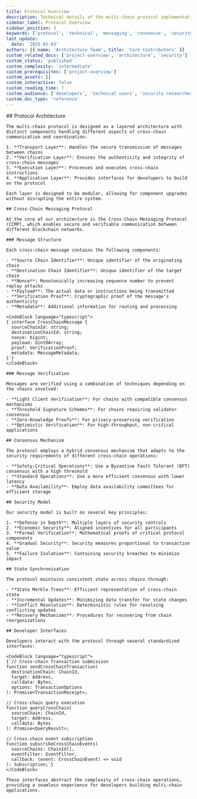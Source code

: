 ```yaml
---
title: Protocol Overview
description: Technical details of the multi-chain protocol implementation, including messaging, consensus, and security mechanisms.
sidebar_label: Protocol Overview
sidebar_position: 3
keywords: ['protocol', 'technical', 'messaging', 'consensus', 'security']
last_update:
  date: '2025-05-03'
authors: [{ name: 'Architecture Team', title: 'Core Contributors' }]
custom_related_docs: ['project-overview', 'architecture', 'security']
custom_status: 'published'
custom_complexity: 'intermediate'
custom_prerequisites: ['project-overview']
custom_assets: []
custom_interactive: false
custom_reading_time: 7
custom_audience: ['developers', 'technical users', 'security researchers']
custom_doc_type: 'reference'
---
```



<SectionLevelOne id="protocol-overview" title="Protocol Overview">
  <ContentBlock>
    ## Protocol Architecture

    The multi-chain protocol is designed as a layered architecture with distinct components handling different aspects of cross-chain communication and coordination:

    1. **Transport Layer**: Handles the secure transmission of messages between chains
    2. **Verification Layer**: Ensures the authenticity and integrity of cross-chain messages
    3. **Execution Layer**: Processes and executes cross-chain instructions
    4. **Application Layer**: Provides interfaces for developers to build on the protocol

    Each layer is designed to be modular, allowing for component upgrades without disrupting the entire system.

    ## Cross-Chain Messaging Protocol

    At the core of our architecture is the Cross-Chain Messaging Protocol (CCMP), which enables secure and verifiable communication between different blockchain networks.

    ### Message Structure

    Each cross-chain message contains the following components:

    - **Source Chain Identifier**: Unique identifier of the originating chain
    - **Destination Chain Identifier**: Unique identifier of the target chain
    - **Nonce**: Monotonically increasing sequence number to prevent replay attacks
    - **Payload**: The actual data or instructions being transmitted
    - **Verification Proof**: Cryptographic proof of the message's authenticity
    - **Metadata**: Additional information for routing and processing

    <CodeBlock language="typescript">
    {`interface CrossChainMessage {
      sourceChainId: string;
      destinationChainId: string;
      nonce: bigint;
      payload: Uint8Array;
      proof: VerificationProof;
      metadata: MessageMetadata;
    }`}
    </CodeBlock>

    ### Message Verification

    Messages are verified using a combination of techniques depending on the chains involved:

    - **Light Client Verification**: For chains with compatible consensus mechanisms
    - **Threshold Signature Schemes**: For chains requiring validator consensus
    - **Zero-Knowledge Proofs**: For privacy-preserving verification
    - **Optimistic Verification**: For high-throughput, non-critical applications

    ## Consensus Mechanism

    The protocol employs a hybrid consensus mechanism that adapts to the security requirements of different cross-chain operations:

    - **Safety-Critical Operations**: Use a Byzantine Fault Tolerant (BFT) consensus with a high threshold
    - **Standard Operations**: Use a more efficient consensus with lower latency
    - **Data Availability**: Employ data availability committees for efficient storage

    ## Security Model

    Our security model is built on several key principles:

    1. **Defense in Depth**: Multiple layers of security controls
    2. **Economic Security**: Aligned incentives for all participants
    3. **Formal Verification**: Mathematical proofs of critical protocol components
    4. **Gradual Security**: Security measures proportional to transaction value
    5. **Failure Isolation**: Containing security breaches to minimize impact

    ## State Synchronization

    The protocol maintains consistent state across chains through:

    - **State Merkle Trees**: Efficient representation of cross-chain state
    - **Incremental Updates**: Minimizing data transfer for state changes
    - **Conflict Resolution**: Deterministic rules for resolving conflicting updates
    - **Recovery Mechanisms**: Procedures for recovering from chain reorganizations

    ## Developer Interfaces

    Developers interact with the protocol through several standardized interfaces:

    <CodeBlock language="typescript">
    {`// Cross-chain transaction submission
    function sendCrossChainTransaction(
      destinationChain: ChainId,
      target: Address,
      calldata: Bytes,
      options: TransactionOptions
    ): Promise<TransactionReceipt>;

    // Cross-chain query execution
    function queryCrossChain(
      sourceChain: ChainId,
      target: Address,
      calldata: Bytes
    ): Promise<QueryResult>;

    // Cross-chain event subscription
    function subscribeCrossChainEvents(
      sourceChains: ChainId[],
      eventFilter: EventFilter,
      callback: (event: CrossChainEvent) => void
    ): Subscription;`}
    </CodeBlock>

    These interfaces abstract the complexity of cross-chain operations, providing a seamless experience for developers building multi-chain applications.
  </ContentBlock>
</SectionLevelOne>
